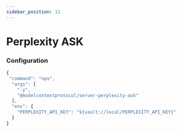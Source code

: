 ```yaml
---
sidebar_position: 12
---
```



# Perplexity ASK

### Configuration

```js
{
 "command": "npx",
  "args": [
    "-y",
    "@modelcontextprotocol/server-perplexity-ask"
  ],
  "env": {
    "PERPLEXITY_API_KEY": "${vault://local/PERPLEXITY_API_KEY}"
  }
}
```